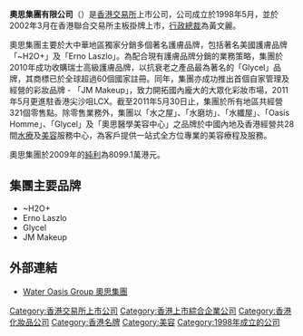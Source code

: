 {{advert|time=2020-04-23T04:49:13+00:00}}
{{Infobox Company 
| company_name = 奧思集團有限公司
| company_name_en = Water Oasis Group Limited
| company_logo =
| company_type = [[上市公司|上市公司]]
| foundation = 1998年
| company_slogan =
| market_information = {{hkex|1161}}<br>(2002年上市)
| location = [[香港|香港]][[銅鑼灣|銅鑼灣]]世貿中心十八樓
| key_people = 黃文麗<small>(行政總裁)</small>
| area_served = [[香港|香港]]、[[澳門|澳門]]、[[台灣|台灣]]、[[中國內地|中國內地]]及[[新加坡|新加坡]]
| industry = [[零售|零售]]、[[美容|美容]]
| services = 零售、美容及保健服務
| market cap =
| revenue = {{profit}} 5億1550萬港元 (''2011'')
| operating_income = {{profit}} 3750萬港元 (''2011'')
| net_income = 
| Net_asset_value = 
| market_value = 
| num_employees = 約1000人(''2011'')
| P/E ratio =
| accounting_period = 9月30日
| subsid = 
| homepage = [http://www.wateroasis.com.hk/ www.wateroasis.com.hk]
| footnotes =
}}


'''奧思集團有限公司'''（{{HKEX|1161}}）是[[香港交易所|香港交易所]]上市公司，公司成立於1998年5月，並於2002年3月在香港聯合交易所主板掛牌上市，[[行政總裁|行政總裁]]為黃文麗。

奧思集團主要於大中華地區獨家分銷多個著名護膚品牌，包括著名美國護膚品牌「~H2O+」及「Erno Laszlo」。為配合現有護膚品牌分銷的業務策略，集團於2010年成功收購瑞士高級護膚品牌，以抗衰老之產品最為著名的「Glycel」品牌，其商標已於全球超過60個國家註冊。同年，集團亦成功推出首個自家管理及經營的彩妝品牌 - 「JM Makeup」，致力開拓國內龐大的大眾化彩妝市場，2011年5月更進駐香港尖沙咀LCX。截至2011年5月30日止，集團於所有地區共經營321個零售點。除零售業務外，集團以「水之屋」、「水磨坊」、「水纖屋」、「Oasis Homme」、「Glycel」及「奧思醫學美容中心」之品牌於中國內地及香港經營共28間[[水療|水療]]及[[美容|美容]]服務中心，為客戶提供一站式全方位專業的美容療程及服務。

奧思集團於2009年的[[純利|純利]]為8099.1萬港元。

==集團主要品牌==
*~H2O+
*Erno Laszlo
*Glycel
*JM Makeup

==外部連結==
*[http://www.wateroasis.com.hk/ Water Oasis Group 奧思集團] {{Wayback|url=http://www.wateroasis.com.hk/ |date=20201201171201 }}

[[Category:香港交易所上市公司|Category:香港交易所上市公司]]
[[Category:香港上市綜合企業公司|Category:香港上市綜合企業公司]]
[[Category:香港化妝品公司|Category:香港化妝品公司]]
[[Category:香港名牌|Category:香港名牌]]
[[Category:美容|Category:美容]]
[[Category:1998年成立的公司|Category:1998年成立的公司]]

<!--Contents generated by robot. Data from HKSE-->